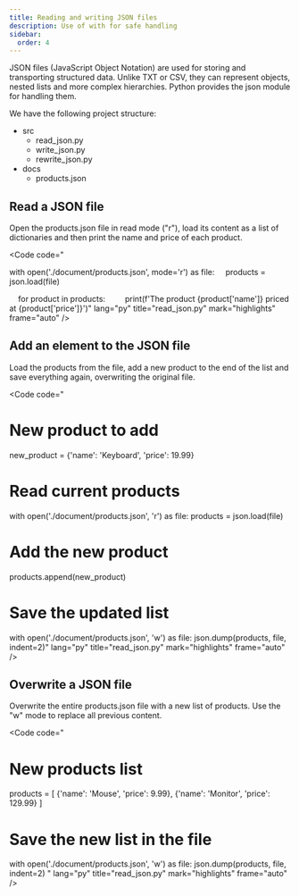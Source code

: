 ```yaml
---
title: Reading and writing JSON files
description: Use of with for safe handling
sidebar:
  order: 4
---
```



JSON files (JavaScript Object Notation) are used for storing and transporting structured data. Unlike TXT or CSV, they can represent objects, nested lists and more complex hierarchies. Python provides the json module for handling them.

We have the following project structure:

<FileTree>

- src
  - read_json.py
  - write_json.py
  - rewrite_json.py
- docs
  - products.json


</FileTree>

## Read a JSON file

Open the products.json file in read mode ("r"), load its content as a list of dictionaries and then print the name and price of each product.

<Code
code="

with open('./document/products.json', mode='r') as file:
&nbsp;&nbsp;&nbsp;&nbsp;products = json.load(file)

&nbsp;&nbsp;&nbsp;&nbsp;for product in products:
&nbsp;&nbsp;&nbsp;&nbsp;&nbsp;&nbsp;&nbsp;&nbsp;print(f'The product {product['name']} priced at {product['price']}')"
lang="py"
title="read_json.py"
mark="highlights"
frame="auto" />

## Add an element to the JSON file

Load the products from the file, add a new product to the end of the list and save everything again, overwriting the original file.

<Code
code="

# New product to add
new_product = {'name': 'Keyboard', 'price': 19.99}

# Read current products
with open('./document/products.json', 'r') as file:
    products = json.load(file)

# Add the new product
products.append(new_product)

# Save the updated list
with open('./document/products.json', 'w') as file:
    json.dump(products, file, indent=2)"
lang="py"
title="read_json.py"
mark="highlights"
frame="auto" />

## Overwrite a JSON file

Overwrite the entire products.json file with a new list of products. Use the "w" mode to replace all previous content.

<Code
code="

# New products list
products = [
    {'name': 'Mouse', 'price': 9.99},
    {'name': 'Monitor', 'price': 129.99}
]

# Save the new list in the file
with open('./document/products.json', 'w') as file:
    json.dump(products, file, indent=2)
"
lang="py"
title="read_json.py"
mark="highlights"
frame="auto" />
